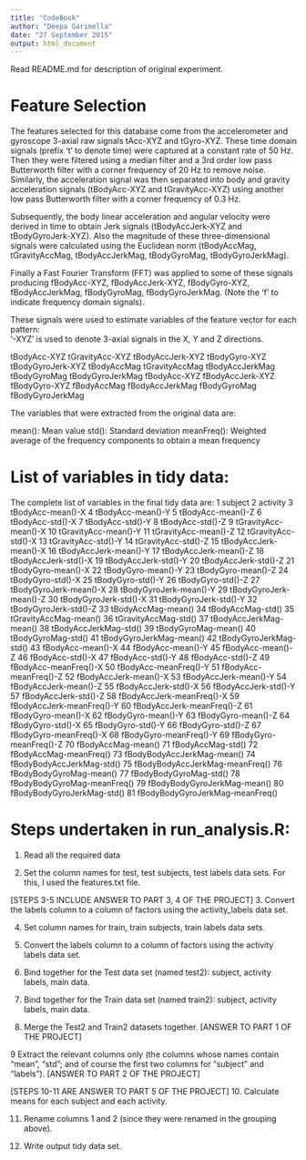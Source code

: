 ```yaml
---
title: "CodeBook"
author: "Deepa Garimella"
date: "27 September 2015"
output: html_document
---
```



Read README.md for description of original experiment.

Feature Selection 
=================

The features selected for this database come from the accelerometer and gyroscope 3-axial raw signals tAcc-XYZ and tGyro-XYZ. These time domain signals (prefix 't' to denote time) were captured at a constant rate of 50 Hz. Then they were filtered using a median filter and a 3rd order low pass Butterworth filter with a corner frequency of 20 Hz to remove noise. Similarly, the acceleration signal was then separated into body and gravity acceleration signals (tBodyAcc-XYZ and tGravityAcc-XYZ) using another low pass Butterworth filter with a corner frequency of 0.3 Hz. 

Subsequently, the body linear acceleration and angular velocity were derived in time to obtain Jerk signals (tBodyAccJerk-XYZ and tBodyGyroJerk-XYZ). Also the magnitude of these three-dimensional signals were calculated using the Euclidean norm (tBodyAccMag, tGravityAccMag, tBodyAccJerkMag, tBodyGyroMag, tBodyGyroJerkMag). 

Finally a Fast Fourier Transform (FFT) was applied to some of these signals producing fBodyAcc-XYZ, fBodyAccJerk-XYZ, fBodyGyro-XYZ, fBodyAccJerkMag, fBodyGyroMag, fBodyGyroJerkMag. (Note the 'f' to indicate frequency domain signals). 

These signals were used to estimate variables of the feature vector for each pattern:  
'-XYZ' is used to denote 3-axial signals in the X, Y and Z directions.

tBodyAcc-XYZ
tGravityAcc-XYZ
tBodyAccJerk-XYZ
tBodyGyro-XYZ
tBodyGyroJerk-XYZ
tBodyAccMag
tGravityAccMag
tBodyAccJerkMag
tBodyGyroMag
tBodyGyroJerkMag
fBodyAcc-XYZ
fBodyAccJerk-XYZ
fBodyGyro-XYZ
fBodyAccMag
fBodyAccJerkMag
fBodyGyroMag
fBodyGyroJerkMag

The variables that were extracted from the original data are: 

mean(): Mean value
std(): Standard deviation
meanFreq(): Weighted average of the frequency components to obtain a mean frequency

List of variables in tidy data:
===============================

The complete list of variables in the final tidy data are:
1  subject 
2  activity 
3  tBodyAcc-mean()-X 
4  tBodyAcc-mean()-Y 
5  tBodyAcc-mean()-Z 
6  tBodyAcc-std()-X 
7  tBodyAcc-std()-Y 
8  tBodyAcc-std()-Z 
9  tGravityAcc-mean()-X 
10  tGravityAcc-mean()-Y 
11  tGravityAcc-mean()-Z 
12  tGravityAcc-std()-X 
13  tGravityAcc-std()-Y 
14  tGravityAcc-std()-Z 
15  tBodyAccJerk-mean()-X 
16  tBodyAccJerk-mean()-Y 
17  tBodyAccJerk-mean()-Z 
18  tBodyAccJerk-std()-X 
19  tBodyAccJerk-std()-Y 
20  tBodyAccJerk-std()-Z 
21  tBodyGyro-mean()-X 
22  tBodyGyro-mean()-Y 
23  tBodyGyro-mean()-Z 
24  tBodyGyro-std()-X 
25  tBodyGyro-std()-Y 
26  tBodyGyro-std()-Z 
27  tBodyGyroJerk-mean()-X 
28  tBodyGyroJerk-mean()-Y 
29  tBodyGyroJerk-mean()-Z 
30  tBodyGyroJerk-std()-X 
31  tBodyGyroJerk-std()-Y 
32  tBodyGyroJerk-std()-Z 
33  tBodyAccMag-mean() 
34  tBodyAccMag-std() 
35  tGravityAccMag-mean() 
36  tGravityAccMag-std() 
37  tBodyAccJerkMag-mean() 
38  tBodyAccJerkMag-std() 
39  tBodyGyroMag-mean() 
40  tBodyGyroMag-std() 
41  tBodyGyroJerkMag-mean() 
42  tBodyGyroJerkMag-std() 
43  fBodyAcc-mean()-X 
44  fBodyAcc-mean()-Y 
45  fBodyAcc-mean()-Z 
46  fBodyAcc-std()-X 
47  fBodyAcc-std()-Y 
48  fBodyAcc-std()-Z 
49  fBodyAcc-meanFreq()-X 
50  fBodyAcc-meanFreq()-Y 
51  fBodyAcc-meanFreq()-Z 
52  fBodyAccJerk-mean()-X 
53  fBodyAccJerk-mean()-Y 
54  fBodyAccJerk-mean()-Z 
55  fBodyAccJerk-std()-X 
56  fBodyAccJerk-std()-Y 
57  fBodyAccJerk-std()-Z 
58  fBodyAccJerk-meanFreq()-X 
59  fBodyAccJerk-meanFreq()-Y 
60  fBodyAccJerk-meanFreq()-Z 
61  fBodyGyro-mean()-X 
62  fBodyGyro-mean()-Y 
63  fBodyGyro-mean()-Z 
64  fBodyGyro-std()-X 
65  fBodyGyro-std()-Y 
66  fBodyGyro-std()-Z 
67  fBodyGyro-meanFreq()-X 
68  fBodyGyro-meanFreq()-Y 
69  fBodyGyro-meanFreq()-Z 
70  fBodyAccMag-mean() 
71  fBodyAccMag-std() 
72  fBodyAccMag-meanFreq() 
73  fBodyBodyAccJerkMag-mean() 
74  fBodyBodyAccJerkMag-std() 
75  fBodyBodyAccJerkMag-meanFreq() 
76  fBodyBodyGyroMag-mean() 
77  fBodyBodyGyroMag-std() 
78  fBodyBodyGyroMag-meanFreq() 
79  fBodyBodyGyroJerkMag-mean() 
80  fBodyBodyGyroJerkMag-std() 
81  fBodyBodyGyroJerkMag-meanFreq() 


Steps undertaken in run_analysis.R:
====================================

1. Read all the required data

2. Set the column names for test, test subjects, test labels data sets. For this, I used the features.txt file.

[STEPS 3-5 INCLUDE ANSWER TO PART 3, 4 OF THE PROJECT]
3. Convert the labels column to a column of factors using the activity_labels data set.

4. Set column names for train, train subjects, train labels data sets.

5. Convert the labels column to a column of factors using the activity labels data set.

6. Bind together for the Test data set (named test2): subject, activity labels, main data.

7. Bind together for the Train data set (named train2): subject, activity labels, main data.

8. Merge the Test2 and Train2 datasets together. [ANSWER TO PART 1 OF THE PROJECT]

9 Extract the relevant columns only (the columns whose names contain "mean", "std"; and of course the first two columns for "subject" and "labels"). [ANSWER TO PART 2 OF THE PROJECT]

[STEPS 10-11 ARE ANSWER TO PART 5 OF THE PROJECT]
10. Calculate means for each subject and each activity.

11. Rename columns 1 and 2 (since they were renamed in the grouping above).

12. Write output tidy data set.